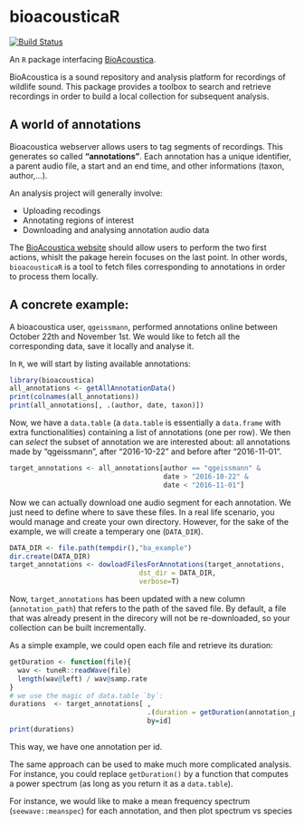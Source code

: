 bioacousticaR
===================

[![Build Status](https://travis-ci.org/BioAcoustica/bioacousticaR.svg?branch=master)](https://travis-ci.org/BioAcoustica/bioacousticaR)

An `R` package interfacing [BioAcoustica](http://bio.acousti.ca).

BioAcoustica is a sound repository and analysis platform for recordings of wildlife sound.
This package provides a toolbox to search and retrieve recordings in order to build a local collection for subsequent analysis.


A world of annotations 
----------------------------

Bioacoustica webserver allows users to tag segments of recordings.
This generates so called **"annotations"**.
Each annotation has a unique identifier, a parent audio file, a start and an end time, and other informations (taxon, author,...).

An analysis project will generally involve:

* Uploading recodings
* Annotating regions of interest
* Downloading and analysing annotation audio data

The [BioAcoustica website](http://bio.acousti.ca) should allow users to perform the two first actions, whislt the pakage herein focuses on the last point.
In other words, `bioacousticaR` is a tool to fetch files corresponding to annotations in order to process them locally.

A concrete example:
----------------------

A bioacoustica user, `qgeissmann`, performed annotations online between October 22th and November 1st. We would like to fetch all the corresponding data, save it locally and analyse it.

In `R`, we will start by listing available annotations:

```R
library(bioacoustica)
all_annotations <- getAllAnnotationData()
print(colnames(all_annotations))
print(all_annotations[, .(author, date, taxon)])
```

Now, we have a `data.table` (a `data.table` is essentially a `data.frame` with extra functionalities) containing a list of annotations (one per row).
We then can *select* the subset of annotation we are interested about: all annotations made by "qgeissmann", after "2016-10-22" and before after "2016-11-01".

```R
target_annotations <- all_annotations[author == "qgeissmann" &
                                      date > "2016-10-22" &
                                      date < "2016-11-01"]
```

Now we can actually download one audio segment for each annotation.
We just need to define where to save these files.
In a real life scenario, you would manage and create your own directory.
However, for the sake of the example, we will create a temperary one (`DATA_DIR`).

```R
DATA_DIR <- file.path(tempdir(),"ba_example")
dir.create(DATA_DIR)
target_annotations <- dowloadFilesForAnnotations(target_annotations,
                                dst_dir = DATA_DIR,
                                verbose=T)
```                         

Now, `target_annotations` has been updated with a new column (`annotation_path`) that refers to the path of the saved file.
By default, a file that was already present in the direcory will not be re-downloaded, so your collection can be built incrementally.

As a simple example, we could open each file and retrieve its duration:

```R
getDuration <- function(file){
  wav <- tuneR::readWave(file)
  length(wav@left) / wav@samp.rate
}
# we use the magic of data.table `by`:
durations  <- target_annotations[ ,
                                  .(duration = getDuration(annotation_path)),
                                  by=id]
print(durations)
```

This way, we have one annotation per id.

The same approach can be used to make much more complicated analysis. For instance, you could replace `getDuration()` by a function that computes a power spectrum (as long as you return it as a `data.table`).


For instance, we would like to make a mean frequency spectrum (`seewave::meanspec`) for each annotation, and then plot spectrum vs species 
 
 




